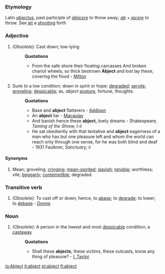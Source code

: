 ===Etymology===
Latin ''[[abjectus]]'', past participle of ''[[abjicere]]'' to throw away; ''[[ab]]'' + ''[[jacere]]'' to throw. See [[jet]] a [[shooting]] forth
===Adjective===
#''(Obsolete):'' Cast down; low-lying
#:'''Quotations'''
#:*From the safe shore their floating carcasses And broken chariot wheels; so thick bestrown '''Abject''' and lost lay these, covering the flood - [[Milton]]
#Sunk to a low condition; down in spirit or hope; [[degraded]]; [[servile]]; [[groveling]]; [[despicable]]; as, ''abject'' [[posture]], fortune, thoughts.
#:'''Quotations'''
#:*Base and '''abject''' flatterers - [[Addison]]
#:*An '''abject''' liar - [[Macaulay]]
#:*And banish hence these '''abject''', lowly dreams - Shakespeare, ''Taming of the Shrew, I-ii''
#:*He sat obediently with that tentative and '''abject''' eagerness of a man who has but one pleasure left and whom the world can reach only through one sense, for he was both blind and deaf - 1931 Faulkner, ''Sanctuary, ii''
====Synonyms====
#Mean; groveling; [[cringing]]; [[mean-spirited]]; [[slavish]]; [[ignoble]]; worthless; vile; [[beggarly]]; [[contemptible]]; degraded.
===Transitive verb===
#''(Obsolete):'' To cast off or down; hence, to [[abase]]; to [[degrade]]; to lower; to [[debase]] - [[Donne]]
===Noun===
#''(Obsolete):'' A person in the lowest and most [[despicable]] condition; a [[castaway]]
#:'''Quotations'''
#:*Shall these '''abjects''', these victims, these outcasts, know any thing of pleasure? - [[I. Taylor]]

[[io:Abject]]
[[it:abject]]
[[pl:abject]]
[[fi:abject]]